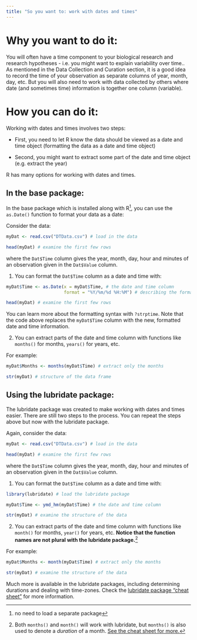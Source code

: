 ```yaml
---
title: "So you want to: work with dates and times"
---
```


# Why you want to do it: 

You will often have a time component to your biological research and research hypotheses - i.e. you might want to explain variability over time..  As mentioned in the Data Collection and Curation section, it is a good idea to record the time of your observation as separate columns of year, month, day, etc. But you will also need to work with data collected by others where date (and sometimes time) information is together one column (variable).  

# How you can do it: 

Working with dates and times involves two steps: 

- First, you need to let R know the data should be viewed as a date and time object (formatting the data as a date and time object)

- Second, you might want to extract some part of the date and time object (e.g. extract the year)


R has many options for working with dates and times.  


## In the base package: 

In the base package which is installed along with R^[no need to load a separate package], you can use the `as.Date()` function to format your data as a date:

Consider the data:
```r

myDat <- read.csv("DTData.csv") # load in the data

head(myDat) # examine the first few rows
```
where the `Dat$Time` column gives the year, month, day, hour and minutes of an observation given in the `Dat$Value` column.

1) You can format the `Dat$Time` column as a date and time with:

```r

myDat$Time <- as.Date(x = myDat$Time, # the date and time column
                      format = "%Y/%m/%d %H:%M") # describing the format of the date and time column

head(myDat) # examine the first few rows

```

You can learn more about the formatting syntax with `?strptime`.  Note that the code above replaces the `myDat$Time` column with the new, formatted date and time information.

2) You can extract parts of the date and time column with functions like `months()` for months, `years()` for years, etc.

For example:

```r

myDat$Months <- months(myDat$Time) # extract only the months

str(myDat) # structure of the data frame

```

## Using the lubridate package:

The lubridate package was created to make working with dates and times easier.  There are still two steps to the process.  You can repeat the steps above but now with the lubridate package.

Again, consider the data:
```r

myDat <- read.csv("DTData.csv") # load in the data

head(myDat) # examine the first few rows

```
where the `Dat$Time` column gives the year, month, day, hour and minutes of an observation given in the `Dat$Value` column.

1) You can format the `Dat$Time` column as a date and time with:


```r

library(lubridate) # load the lubridate package

myDat$Time <- ymd_hm(myDat$Time) # the date and time column

str(myDat) # examine the structure of the data

```

2) You can extract parts of the date and time column with functions like `month()` for months, `year()` for years, etc. **Notice that the function names are not plural with the lubridate package.**^[Both `months()` and `month()` will work with lubridate, but `months()` is also used to denote a *duration* of a month.  [See the cheat sheet for more.](https://github.com/rstudio/cheatsheets/blob/main/lubridate.pdf)]

For example:

```r

myDat$Months <- month(myDat$Time) # extract only the months

str(myDat) # examine the structure of the data

```

Much more is available in the lubridate packages, including determining durations and dealing with time-zones. Check the [lubridate package "cheat sheet"](https://github.com/rstudio/cheatsheets/blob/main/lubridate.pdf) for more information.

::: footnotes
:::